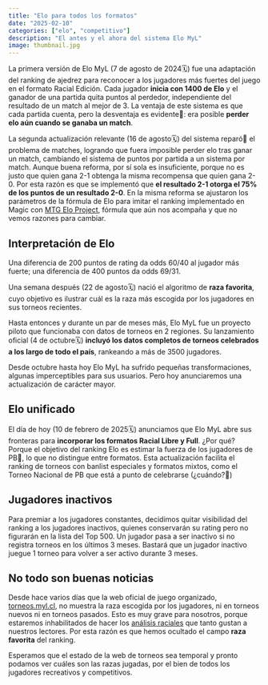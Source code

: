 ```yaml
---
title: "Elo para todos los formatos"
date: "2025-02-10"
categories: ["elo", "competitivo"]
description: "El antes y el ahora del sistema Elo MyL"
image: thumbnail.jpg
---
```


La primera versión de Elo MyL (7 de agosto de 2024🗓️) fue una adaptación del ranking de ajedrez para reconocer a los jugadores más fuertes del juego en el formato Racial Edición. Cada jugador **inicia con 1400 de Elo** y el ganador de una partida quita puntos al perdedor, independiente del resultado de un match al mejor de 3. La ventaja de este sistema es que cada partida cuenta, pero la desventaja es evidente👀: era posible **perder elo aún cuando se ganaba un match**.

La segunda actualización relevante (16 de agosto🗓️) del sistema reparó🧰 el problema de matches, logrando que fuera imposible perder elo tras ganar un match, cambiando el sistema de puntos por partida a un sistema por match. Aunque buena reforma, por sí sola es insuficiente, porque no es justo que quien gana 2-1 obtenga la misma recompensa que quien gana 2-0. Por esta razón es que se implementó que **el resultado 2-1 otorga el 75% de los puntos de un resultado 2-0**. En la misma reforma se ajustaron los parámetros de la fórmula de Elo para imitar el ranking implementado en Magic con [MTG Elo Project](https://mtgeloproject.net/), fórmula que aún nos acompaña y que no vemos razones para cambiar.

::: {.callout-tip appearance="simple"}
## Interpretación de Elo

Una diferencia de 200 puntos de rating da odds 60/40 al jugador más fuerte; una diferencia de 400 puntos da odds 69/31.
:::

Una semana después (22 de agosto🗓️) nació el algoritmo de **raza favorita**, cuyo objetivo es ilustrar cuál es la raza más escogida por los jugadores en sus torneos recientes.

Hasta entonces y durante un par de meses más, Elo MyL fue un proyecto piloto que funcionaba con datos de torneos en 2 regiones. Su lanzamiento oficial (4 de octubre🗓️) **incluyó los datos completos de torneos celebrados a los largo de todo el país**, rankeando a más de 3500 jugadores.

Desde octubre hasta hoy Elo MyL ha sufrido pequeñas transformaciones, algunas imperceptibles para sus usuarios. Pero hoy anunciaremos una actualización de carácter mayor.

## Elo unificado

El día de hoy (10 de febrero de 2025🗓️) anunciamos que Elo MyL abre sus fronteras para **incorporar los formatos Racial Libre y Full**. ¿Por qué? Porque el objetivo del ranking Elo es estimar la fuerza de los jugadores de PB💪, lo que no distingue entre formatos. Esta actualización facilita el ranking de torneos con banlist especiales y formatos mixtos, como el Torneo Nacional de PB que está a punto de celebrarse (¿cuándo?👀)

## Jugadores inactivos

Para premiar a los jugadores constantes, decidimos quitar visibilidad del ranking a los jugadores inactivos, quienes conservarán su rating pero no figurarán en la lista del Top 500. Un jugador pasa a ser inactivo si no registra torneos en los últimos 3 meses. Bastará que un jugador inactivo juegue 1 torneo para volver a ser activo durante 3 meses.

## No todo son buenas noticias

Desde hace varios días que la web oficial de juego organizado, [torneos.myl.cl](https://torneos.myl.cl/tournaments), no muestra la raza escogida por los jugadores, ni en torneos nuevos ni en torneos pasados. Esto es muy grave para nosotros, porque estaremos inhabilitados de hacer los [análisis raciales](https://datosyleyendas.com/posts/matchups-enero-2025/) que tanto gustan a nuestros lectores. Por esta razón es que hemos ocultado el campo **raza favorita** del ranking.

Esperamos que el estado de la web de torneos sea temporal y pronto podamos ver cuáles son las razas jugadas, por el bien de todos los jugadores recreativos y competitivos.
